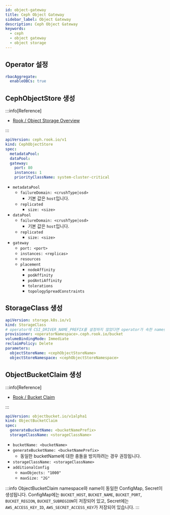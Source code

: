 ```yaml
---
id: object-gateway
title: Ceph Object Gateway
sidebar_label: Object Gateway
description: Ceph Object Gateway
keywords:
  - ceph
  - object gateway
  - object storage
---
```


## Operator 설정

```yaml title="rook-ceph-values.yaml"
rbacAggregate:
  enableOBCs: true
```

## CephObjectStore 생성

:::info[Reference]

- [Rook / Object Storage Overview](https://rook.io/docs/rook/latest-release/Storage-Configuration/Object-Storage-RGW/object-storage/)

:::

```yaml
apiVersion: ceph.rook.io/v1
kind: CephObjectStore
spec:
  metadataPool:
  dataPool:
  gateway:
    port: 80
    instances: 1
    priorityClassName: system-cluster-critical
```

- `metadataPool`
  - `failureDomain: <crushType|osd>`
    - 기본 값은 `host`입니다.
  - `replicated`
    - `size: <size>`
- `dataPool`
  - `failureDomain: <crushType|osd>`
    - 기본 값은 `host`입니다.
  - `replicated`
    - `size: <size>`
- `gateway`
  - `port: <port>`
  - `instances: <replicas>`
  - `resources`
  - `placement`
    - `nodeAffinity`
    - `podAffinity`
    - `podAntiAffinity`
    - `tolerations`
    - `topologySpreadConstraints`

## StorageClass 생성

```yaml
apiVersion: storage.k8s.io/v1
kind: StorageClass
# operator에 CSI_DRIVER_NAME_PREFIX를 설정하지 않았다면 operator가 속한 namespace를 사용합니다.
provisioner: <operatorNamespace>.ceph.rook.io/bucket
volumeBindingMode: Immediate
reclaimPolicy: Delete
parameters:
  objectStoreName: <cephObjectStoreName>
  objectStoreNamespace: <cephObjectStoreNamespace>
```

## ObjectBucketClaim 생성

:::info[Reference]

- [Rook / Bucket Claim](https://rook.io/docs/rook/latest-release/Storage-Configuration/Object-Storage-RGW/ceph-object-bucket-claim/)

:::

```yaml
apiVersion: objectbucket.io/v1alpha1
kind: ObjectBucketClaim
spec:
  generateBucketName: <bucketNamePrefix>
  storageClassName: <storageClassName>
```

- `bucketName: <bucketName>`
- `generateBucketName: <bucketNamePrefix>`
  - 동일한 bucketName에 대한 충돌을 방지하려는 경우 권장됩니다.
- `storageClassName: <storageClassName>`
- `additionalConfig`
  - `maxObjects: "1000"`
  - `maxSize: "2G"`

:::info
ObjectBucketClaim namespace와 name이 동일한 ConfigMap, Secret이 생성됩니다. ConfigMap에는 `BUCKET_HOST`, `BUCKET_NAME`, `BUCKET_PORT`, `BUCKET_REGION`, `BUCKET_SUBREGION`이 저장되어 있고, Secret에는 `AWS_ACCESS_KEY_ID`, `AWS_SECRET_ACCESS_KEY`가 저장되어 있습니다.
:::
